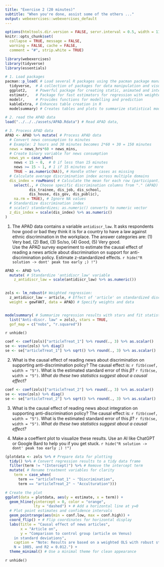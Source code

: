 ```yaml
---
title: "Exercise 2 (20 minutes)"
subtitle: "When you're done, assist some of the others ..."
output: webexercises::webexercises_default
---
```


```r
options(htmltools.dir.version = FALSE, servr.interval = 0.5, width = 115, digits = 2)
knitr::opts_chunk$set(
  collapse = TRUE, message = FALSE, 
  warning = FALSE, cache = FALSE,
  comment = "#", strip.white = TRUE)

library(webexercises)
library(tidyverse)
library(essentials)

# 1. Load packages
pacman::p_load( # Load several R packages using the pacman package manager
  tidyverse,  # A collection of packages for data manipulation and visualization
  ggplot2,    # Powerful package for creating static, animated and interactive visualizations
  estimatr,   # Package for fast estimators for regression with weighted data
  modelr,     # Provides functions for modelling and prediction
  kableExtra, # Enhances table creation in R
  modelsummary) # Creates tables and plots to summarize statistical models

# 2. read the APAD data
load("../../../assets/APAD.Rdata") # Read APAD data,

# 3. Process APAD data
APAD <- APAD %>% mutate( # Process APAD data
  # Convert news consumption to minutes
  # Example: 2 hours and 30 minutes becomes 2*60 + 30 = 150 minutes
  news = news_hrs*60 + news_mins, 
  # Create binary variable for news consumption
  news_yn = case_when(
    news < 15 ~ 0,  # 0 if less than 15 minutes
    news >= 15 ~ 1, # 1 if 15 minutes or more
    TRUE ~ as.numeric(NA)), # Handle other cases as missing
  # Calculate average discrimination index across multiple domains
  dis_index = rowMeans( # Calculate the mean for each row (participant)
    select(., # Choose specific discrimination columns from "." (APAD)
           dis_trainee, dis_job, dis_school, 
           dis_house, dis_gov, dis_public),
    na.rm = TRUE), # Ignore NA values
  # Standardize discrimination index
  # scale() standardizes; as.numeric() converts to numeric vector
  z_dis_index = scale(dis_index) %>% as.numeric()
)
```


1.  The APAD data contains a variable `antidiscr_law`. It asks respondents how good or bad they think it is for a country to have a law against ethnic discrimination in the workplace. The answer categories are: (1) Very bad, (2) Bad, (3) So/so, (4) Good, (5) Very good. <br> Use the APAD survey experiment to estimate the causal effect of reading a news article about discrimination on support for anti-discrimination policy. Estimate z-standardized effects.
`r hide("R solution -> dont' peak too early ;) !")`
```r
APAD <- APAD %>%
  mutate( # Standardize 'antidiscr_law' variable
    z_antidiscr_law = scale(antidiscr_law) %>% as.numeric())
    

zols <- lm_robust(# Weighted regression: 
  z_antidiscr_law ~ article, # Effect of 'article' on standardized discrimination
  weight = gewFAKT, data = APAD) # Specify weights and data


modelsummary( # Summarize regression results with stars and fit statistics
  list("Anti-discr. law" = zols), stars = TRUE,
  gof_map = c("nobs", "r.squared"))
```
`r unhide()`

```r
coef <- coef(zols)["articleTreat_1"] %>% round(., 3) %>% as.scalar()
se <- vcov(zols) %>% diag()
se <- se["articleTreat_1"] %>% sqrt() %>% round(., 3) %>% as.scalar()
```

2. What is the causal effect of reading news about discrimination on supporting anti-discrimination policy? The causal effect is: `r fitb(coef, width = "5")`. What is the estimated standard error of this $\hat{\beta}$? `r fitb(se, width = "5")`. *What do these two statistics suggest about a causal effect?*

```r
coef <- coef(zols)["articleTreat_2"] %>% round(., 3) %>% as.scalar()
se <- vcov(zols) %>% diag()
se <- se["articleTreat_2"] %>% sqrt() %>% round(., 3) %>% as.scalar()
```
3. What is the causal effect of reading news about integration on supporting anti-discrimination policy? The causal effect is: `r fitb(coef, width = "5")`. What is the estimated standard error of this $\hat{\beta}$? `r fitb(se, width = "5")`. *What do these two statistics suggest about a causal effect?*

4. Make a coeffient plot to visualize these results. Use an AI like ChatGPT or Google Bard to help you if you get stuck.
`r hide("R solution -> dont' peak too early ;) !")`
```r
(plotdata <- zols %>% # Prepare data for plotting
  tidy() %>% # Convert regression results to a tidy data frame
  filter(term != "(Intercept)") %>% # Remove the intercept term
  mutate( # Rename treatment variables for clarity
    term = case_when(
      term == "articleTreat_1" ~ "Discrimination",
      term == "articleTreat_2" ~ "Acculturation")))

# Create the plot
ggplot(data = plotdata, aes(y = estimate, x = term)) +
  geom_hline(yintercept = 0, color = "orange", 
             lty = "dashed") + # Add a horizontal line at y=0
  # Plot point estimates and confidence intervals
  geom_pointrange(aes(min = conf.low, max = conf.high)) + 
  coord_flip() + # Flip coordinates for horizontal display
  labs(title = "Causal effect of news articles", 
       x = "Article on",
       y = "Comparison to control group (article on Venus) 
    in standard deviations",
    caption = "Note: Results are based on a weighted OLS with robust standard errors.
    N = 1085, and R2 = 0.012.") + 
  theme_minimal() # Use a minimal theme for clean appearance
```
`r unhide()`
